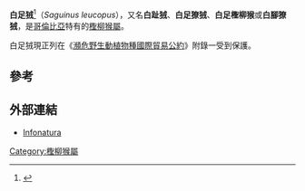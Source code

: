 {{Speciesbox 
| name = 白足狨
| image = HapaleLeucopusKeulemans.jpg
| status = EN
| status_system = iucn3.1
| status_ref = <ref name=iucn>{{IUCN2008 |assessors = Moarles-Jiménez, A. L., Link, A. & Stevenson, P. | year = 2008 | title = Saguinus leucopus | id = 19819 | downloaded = 2 January 2009}}</ref>
| trend = down
| genus = Saguinus
| species = leucopus
| authority =（[[Albert_C._L._G._Günther|Günther]]，1877）
}}

'''白足狨'''<ref>{{MSW3 Groves|pages=135}}</ref>（''Saguinus leucopus''），又名'''白趾狨'''、'''白足獠狨'''、'''白足檉柳猴'''或'''白腳獠狨'''，是[[哥倫比亞|哥倫比亞]]特有的[[檉柳猴屬|檉柳猴屬]]。

白足狨現正列在《[[瀕危野生動植物種國際貿易公約|瀕危野生動植物種國際貿易公約]]》附錄一受到保護。

== 參考 ==
{{reflist}}

== 外部連結 ==
* [http://www.natureserve.org/infonatura/ Infonatura] {{Wayback|url=http://www.natureserve.org/infonatura/ |date=20090624031231 }}
{{Taxonbar|from=Q1151198}}

[[Category:檉柳猴屬|Category:檉柳猴屬]]